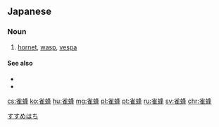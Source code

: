 ==Japanese==
{{ja-kanjitab|すずめ|はち|k2=ばち|yomi=k|r=y}}

===Noun===
{{ja-noun|すずめばち|スズメバチ}}

# [[hornet]], [[wasp]], [[vespa]]

====See also====
* {{ja-r|蜂|はち}}
* {{ja-r|蜜蜂|みつばち}}

[[Category:ja:Insects|すすめはち]]

[[cs:雀蜂]]
[[ko:雀蜂]]
[[hu:雀蜂]]
[[mg:雀蜂]]
[[pl:雀蜂]]
[[pt:雀蜂]]
[[ru:雀蜂]]
[[sv:雀蜂]]
[[chr:雀蜂]]